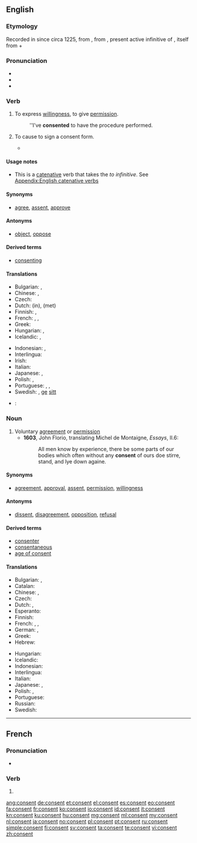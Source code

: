 ==English==
{{slim-wikipedia}}

===Etymology===
Recorded in {{etyl|enm}} since circa 1225, from {{etyl|fro}} {{term|consentir|lang=fro}}, from {{etyl|la}} {{term|consentire|cōnsentīre|lang=la}}, present active infinitive of {{term|consentio|cōnsentiō|to feel together|lang=la}}, itself from {{term|com-||with}} + {{term|sentio|sentiō|lang=la|to feel}}

===Pronunciation===
* {{IPA|/kənˈsɛnt/|lang=en}}
* {{audio|en-us-consent.ogg|Audio (US)}}
* {{rhymes|ɛnt}}

===Verb===
{{en-verb}}

# {{intransitive}} To express [[willingness]], to give [[permission]].
#: ''I've '''consented''' to have the procedure performed.
# {{transitive|medicine}} To cause to sign a consent form.
#* {{quote-journal|title=A randomized clinical trial to compare the effectiveness of canine lacebacks with reference to … |- ►maneyjournals.org [HTML]|author=T Usmani|coauthors=KD O'Brien, HV Worthington, S Derwent, D …|journal=Journal of Orthodontics|year=2002|passage=When the patient was '''consented''' to enter the study and registered, a telephone call was made to research assistant}}

====Usage notes====
* This is a [[catenative]] verb that takes the ''to infinitive''. See [[Appendix:English catenative verbs]]

====Synonyms====
* {{sense|intransitive}} [[agree]], [[assent]], [[approve]]

====Antonyms====
* {{sense|intransitive}} [[object#Verb|object]], [[oppose]]

====Derived terms====
* [[consenting]]

====Translations====
{{trans-top|to express willingness}}
* Bulgarian: {{t-|bg|съгласявам се|sc=Cyrl}}, {{t|bg|съгласен съм|sc=Cyrl}}
* Chinese: {{t|zh|承诺|tr=[[cheng2 nuo4]]|sc=Hani}}, {{t|zh|同意|tr=[[tong2 yi4]]|sc=Hani}}
* Czech: {{t|cs|souhlasit}}
* Dutch: {{t|nl|toestemmen}} (in), {{t|nl|instemmen}} (met)
* Finnish: {{t|fi|hyväksyä}}, {{t|fi|suostua}}
* French: {{t+|fr|consentir}}, {{t+|fr|approuver}}, {{t+|fr|agréer}}
* Greek: {{t+|el|συναινώ|tr=synainó|sc=Grek}}
* Hungarian: {{t|hu|beleegyez}}, {{t|hu|hozzájárulását adja}}
* Icelandic: {{t|is|samþykkja}}, {{t|is|fallast á}}
{{trans-mid}}
* Indonesian: {{t+|id|setuju|xs=Indonesian}}, {{t-|id|rela|xs=Indonesian}}
* Interlingua: {{t|ia|consentir}}
* Irish: {{t|ga|toiligh}}
* Italian: {{t+|it|consentire}}
* Japanese: {{t|ja|承諾する|tr=[[shōdaku suru]]|sc=Jpan}}, {{t|ja|同意する|tr=[[dōi suru]]|sc=Jpan}}
* Polish: {{t|pl|zgadzać się}}, {{t|pl|przyzwalać}}
* Portuguese: {{t+|pt|consentir}}, {{t|pt|aprovar}}, {{t|pt|deixar}}
* Swedish: {{t|sv|samtycka}}, [[ge]] [[sitt]] {{t|sv|samtycke}}
{{trans-bottom}}

{{checktrans-top}}
* {{ttbc|he}}: {{t|he|להסכים|tr=le'haskym|sc=Hebr}}
{{trans-bottom}}

===Noun===
{{en-noun}}

# Voluntary [[agreement]] or [[permission]]
#* '''1603''', John Florio, translating Michel de Montaigne, ''Essays'', II.6:
#*: All men know by experience, there be some parts of our bodies which often without any '''consent''' of ours doe stirre, stand, and lye down againe.

====Synonyms====
* {{sense|voluntary agreement}} [[agreement]], [[approval]], [[assent]], [[permission]], [[willingness]]

====Antonyms====
* {{sense|voluntary agreement}} [[dissent]], [[disagreement]], [[opposition]], [[refusal]]

====Derived terms====
* [[consenter]]
* [[consentaneous]]
* [[age of consent]]

====Translations====
{{trans-top|voluntary agreement}}
* Bulgarian: {{t+|bg|съгласие|n|sc=Cyrl}}, {{t+|bg|разрешение|n|sc=Cyrl}}
* Catalan: {{t|ca|consentiment|m}}
* Chinese: {{t|zh|承诺|tr=[[cheng2 nuo4]]|sc=Hani}}, {{t|zh|同意|tr=[[tong2 yi4]]|sc=Hani}}
* Czech: {{t|cs|souhlas|m}}
* Dutch: {{t-|nl|toestemming|f}}, {{t-|nl|instemming|f}}
* Esperanto: {{t|eo|konsento}}
* Finnish: {{t|fi|suostumus}}
* French: {{t+|fr|consentement|m}}, {{t+|fr|approbation|f}}, {{t+|fr|agrément}}
* German: {{t|de|Zustimmung|f}}, {{t|de|Konsens|m}}
* Greek: {{t+|el|συναίνεση|f|tr=synaínesi|sc=Grek}}
* Hebrew: {{t|he|הסכמה|f|tr=haskama|sc=Hebr}}
{{trans-mid}}
* Hungarian: {{t+|hu|beleegyezés}}
* Icelandic: {{t|is|samþykki|n}}
* Indonesian: {{t+|id|setuju|alt=persetujuan|xs=Indonesian}}
* Interlingua: {{t|ia|consentimento}}
* Italian: {{t+|it|consenso|m}}
* Japanese: {{t|ja|承諾|tr=[[しょうだく]], [[shōdaku]]|sc=Jpan}}, {{t|ja|同意|tr=[[どうい]], [[dōi]]|sc=Jpan}}
* Polish: {{t|pl|zgoda|f}}, {{t|pl|pozwolenie|n}}
* Portuguese: {{t+|pt|consentimento|m}}
* Russian: {{t|ru|дозволение|n|sc=Cyrl}}
* Swedish: {{t|sv|samtycke|n}}
{{trans-bottom}}

----

==French==

===Pronunciation===
* {{IPA|/kɔ̃.sɑ̃/|lang=fr}}

===Verb===
{{fr-verb-form}}

# {{conjugation of|consentir||3|s|pres|ind|lang=fr}}

[[ang:consent]]
[[de:consent]]
[[et:consent]]
[[el:consent]]
[[es:consent]]
[[eo:consent]]
[[fa:consent]]
[[fr:consent]]
[[ko:consent]]
[[io:consent]]
[[id:consent]]
[[it:consent]]
[[kn:consent]]
[[ku:consent]]
[[hu:consent]]
[[mg:consent]]
[[ml:consent]]
[[my:consent]]
[[nl:consent]]
[[ja:consent]]
[[no:consent]]
[[pl:consent]]
[[pt:consent]]
[[ru:consent]]
[[simple:consent]]
[[fi:consent]]
[[sv:consent]]
[[ta:consent]]
[[te:consent]]
[[vi:consent]]
[[zh:consent]]